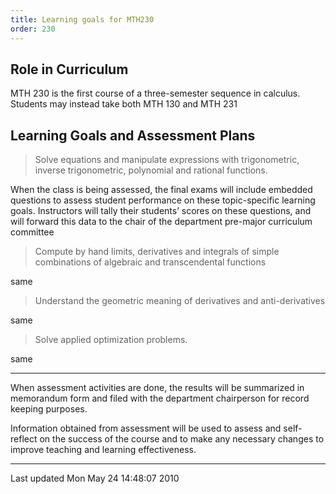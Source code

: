 ```yaml
---
title: Learning goals for MTH230
order: 230
---
```


## Role in Curriculum

MTH 230 is the first course of a three-semester sequence in calculus.
Students may instead take
both MTH 130 and MTH 231

## Learning Goals and Assessment Plans

> Solve equations and manipulate expressions with
> trigonometric, inverse trigonometric, polynomial
> and rational functions.

When the class is being assessed, the final exams
will include embedded questions to assess student
performance on these topic-specific learning
goals. Instructors will tally their students'
scores on these questions, and will forward this
data to the chair of the department pre-major
curriculum committee

> Compute by hand limits, derivatives and integrals
> of simple combinations of algebraic and
> transcendental functions

same

> Understand the geometric meaning of derivatives
> and anti-derivatives

same

> Solve applied optimization problems.

same

----

When assessment activities are done, the results will be summarized in
memorandum form and filed with the department chairperson for record
keeping
purposes.

Information obtained from assessment will be used to assess and
self-reflect on the success of the course and to make any necessary
changes to
improve teaching and learning effectiveness.

------------------------------------------------------------------------

Last updated Mon May 24 14:48:07 2010
